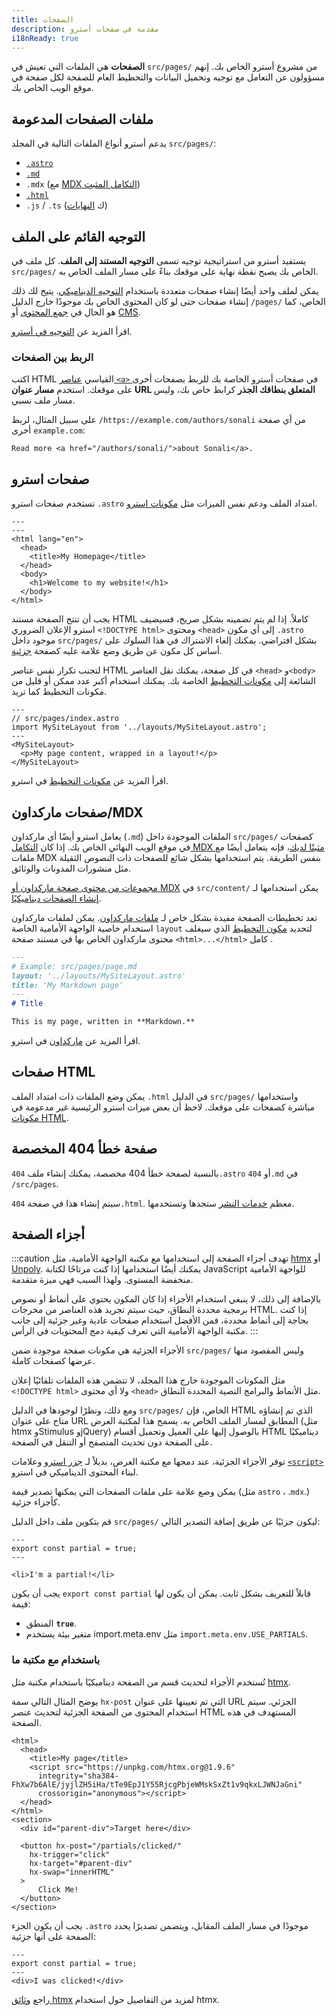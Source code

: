 ```yaml
---
title: الصفحات
description: مقدمة في صفحات أسترو
i18nReady: true
---
```



**الصفحات** هي الملفات التي تعيش في `src/pages/` من مشروع أسترو الخاص بك. إنهم مسؤولون عن التعامل مع توجيه وتحميل البيانات والتخطيط العام للصفحة لكل صفحة في موقع الويب الخاص بك.

## ملفات الصفحات المدعومة 

يدعم أسترو أنواع الملفات التالية في المجلد `src/pages/`:
- [`.astro`](#صفحات-استرو)
- [`.md`](#صفحات-ماركداونmdx)
- `.mdx` (مع [MDX التكامل المثبت](/ar/guides/integrations-guide/mdx/#installation))
- [`.html`](#صفحات-html)
- `.js` / `.ts` (ك [النهايات](/ar/guides/endpoints/))

## التوجيه القائم على الملف

يستفيد أسترو من استراتيجية توجيه تسمى **التوجيه المستند إلى الملف**. كل ملف في `src/pages/` الخاص بك يصبح نقطة نهاية على موقعك بناءً على مسار الملف الخاص به.

يمكن لملف واحد أيضًا إنشاء صفحات متعددة باستخدام [التوجيه الديناميكي](/ar/guides/routing/#dynamic-routes). يتيح لك ذلك إنشاء صفحات حتى لو كان المحتوى الخاص بك موجودًا خارج الدليل `/pages/` الخاص، كما هو الحال في [جمع المحتوى](/ar/guides/content-collections/) أو [CMS](/ar/guides/cms/).

<ReadMore>اقرأ المزيد عن [التوجيه في أسترو](/ar/guides/routing/).</ReadMore>

### الربط بين الصفحات

اكتب HTML القياسي [عناصر `<a>` ](https://developer.mozilla.org/en-US/docs/Web/HTML/Element/a) في صفحات أسترو الخاصة بك للربط بصفحات أخرى على موقعك. استخدم **مسار عنوان URL المتعلق بنطاقك الجذر** كرابط خاص بك، وليس مسار ملف نسبي.

على سبيل المثال، لربط `/https://example.com/authors/sonali` من أي صفحة أخرى `example.com`:

```astro title="src/pages/index.astro"
Read more <a href="/authors/sonali/">about Sonali</a>.
```

## صفحات استرو

تستخدم صفحات استرو `.astro` امتداد الملف ودعم نفس الميزات مثل [مكونات استرو](/ar/basics/astro-components/).

```astro title="src/pages/index.astro"
---
---
<html lang="en">
  <head>
    <title>My Homepage</title>
  </head>
  <body>
    <h1>Welcome to my website!</h1>
  </body>
</html>
```

يجب أن تنتج الصفحة مستند HTML كاملاً. إذا لم يتم تضمينه بشكل صريح، فسيضيف استرو الإعلان الضروري `<!DOCTYPE html>` ومحتوى `<head>` إلى أي مكون `.astro` موجود داخل `src/pages/` بشكل افتراضي. يمكنك إلغاء الاشتراك في هذا السلوك على أساس كل مكون عن طريق وضع علامة عليه كصفحة [جزئية](#أجزاء-الصفحة).

لتجنب تكرار نفس عناصر HTML في كل صفحة، يمكنك نقل العناصر `<head>` و`<body>` الشائعة إلى [مكونات التخطيط](/ar/basics/layouts/) الخاصة بك. يمكنك استخدام أكبر عدد ممكن أو قليل من مكونات التخطيط كما تريد.

```astro {3} /</?MySiteLayout>/
---
// src/pages/index.astro
import MySiteLayout from '../layouts/MySiteLayout.astro';
---
<MySiteLayout>
  <p>My page content, wrapped in a layout!</p>
</MySiteLayout>
```

<ReadMore>اقرأ المزيد عن [مكونات التخطيط](/ar/basics/layouts/) في استرو.</ReadMore>

## صفحات ماركداون/MDX

يعامل استرو أيضًا أي ماركداون (`.md`) الملفات الموجودة داخل `src/pages/` كصفحات في موقع الويب النهائي الخاص بك. إذا كان [ التكامل MDX مثبتًا لديك](/ar/guides/integrations-guide/mdx/#installation)، فإنه يتعامل أيضًا مع ملفات MDX بنفس الطريقة. يتم استخدامها بشكل شائع للصفحات ذات النصوص الثقيلة مثل منشورات المدونات والوثائق.

[مجموعات من محتوى صفحة ماركداون أو MDX](/ar/guides/content-collections/) في `src/content/` يمكن استخدامها لـ [إنشاء الصفحات ديناميكيًا](/ar/guides/routing/#dynamic-routes).

تعد تخطيطات الصفحة مفيدة بشكل خاص لـ [ملفات ماركداون](#صفحات-ماركداونmdx). يمكن لملفات ماركداون استخدام خاصية الواجهة الأمامية الخاصة `layout` لتحديد [مكون التخطيط](/ar/basics/layouts/) الذي سيغلف محتوى ماركداون الخاص بها في مستند صفحة `<html>...</html>` كامل .

```md {3}
---
# Example: src/pages/page.md
layout: '../layouts/MySiteLayout.astro'
title: 'My Markdown page'
---
# Title

This is my page, written in **Markdown.**
```

<ReadMore>اقرأ المزيد عن [ماركداون](/ar/guides/markdown-content/) في استرو.</ReadMore>

## صفحات HTML

يمكن وضع الملفات ذات امتداد الملف `.html` في الدليل `src/pages/` واستخدامها مباشرة كصفحات على موقعك. لاحظ أن بعض ميزات استرو الرئيسية غير مدعومة في [مكونات HTML](/ar/basics/astro-components/#مكوّنات-html).

## صفحة خطأ 404 المخصصة

بالنسبة لصفحة خطأ 404 مخصصة، يمكنك إنشاء ملف `404.astro` أو `404.md` في `/src/pages`.

سيتم إنشاء هذا في صفحة `404.html`. معظم [خدمات النشر](/ar/guides/deploy/) ستجدها وتستخدمها.

## أجزاء الصفحة

<p><Since v="3.4.0" /></p>

:::caution
تهدف أجزاء الصفحة إلى استخدامها مع مكتبة الواجهة الأمامية، مثل [htmx](https://htmx.org/) أو [Unpoly](https://unpoly.com/). يمكنك أيضًا استخدامها إذا كنت مرتاحًا لكتابة JavaScript للواجهة الأمامية منخفضة المستوى. ولهذا السبب فهي ميزة متقدمة.

بالإضافة إلى ذلك، لا ينبغي استخدام الأجزاء إذا كان المكون يحتوي على أنماط أو نصوص برمجية محددة النطاق، حيث سيتم تجريد هذه العناصر من مخرجات HTML. إذا كنت بحاجة إلى أنماط محددة، فمن الأفضل استخدام صفحات عادية وغير جزئية إلى جانب مكتبة الواجهة الأمامية التي تعرف كيفية دمج المحتويات في الرأس.
:::

الأجزاء الجزئية هي مكونات صفحة موجودة ضمن `src/pages/` وليس المقصود منها عرضها كصفحات كاملة.

مثل المكونات الموجودة خارج هذا المجلد، لا تتضمن هذه الملفات تلقائيًا إعلان `<!DOCTYPE html>` ولا أي محتوى `<head>` مثل الأنماط والبرامج النصية المحددة النطاق.

ومع ذلك، ونظرًا لوجودها في الدليل `src/pages/` الخاص، فإن HTML الذي تم إنشاؤه متاح على عنوان URL المطابق لمسار الملف الخاص به. يسمح هذا لمكتبة العرض (مثل htmx وStimulus وjQuery) بالوصول إليها على العميل وتحميل أقسام HTML ديناميكيًا على الصفحة دون تحديث المتصفح أو التنقل في الصفحة.

توفر الأجزاء الجزئية، عند دمجها مع مكتبة العرض، بديلاً لـ [جزر استرو](/ar/concepts/islands/) وعلامات [`<script>`](/ar/guides/client-side-scripts/) لبناء المحتوى الديناميكي في استرو.

يمكن وضع علامة على ملفات الصفحات التي يمكنها تصدير قيمة (مثل `astro` ، .`mdx`.) كأجزاء جزئية.

قم بتكوين ملف داخل الدليل `src/pages/` ليكون جزئيًا عن طريق إضافة التصدير التالي:

```astro title="src/pages/partial.astro" ins={2}
---
export const partial = true;
---

<li>I'm a partial!</li>
```

يجب أن يكون `export const partial` قابلاً للتعريف بشكل ثابت. يمكن أن يكون لها قيمة:

- المنطق __`true`__.
- متغير بيئة يستخدم import.meta.env مثل `import.meta.env.USE_PARTIALS`.

### باستخدام مع مكتبة ما

 تُستخدم الأجزاء لتحديث قسم من الصفحة ديناميكيًا باستخدام مكتبة مثل [htmx](https://htmx.org/).

  يوضح المثال التالي سمة `hx-post` التي تم تعيينها على عنوان URL الجزئي. سيتم استخدام المحتوى من الصفحة الجزئية لتحديث عنصر HTML المستهدف في هذه الصفحة.

```astro title="src/pages/index.astro" 'hx-post="/partials/clicked/"'
<html>
  <head>
    <title>My page</title>
    <script src="https://unpkg.com/htmx.org@1.9.6"
      integrity="sha384-FhXw7b6AlE/jyjlZH5iHa/tTe9EpJ1Y55RjcgPbjeWMskSxZt1v9qkxLJWNJaGni"
      crossorigin="anonymous"></script>
  </head>
</html>
<section>
  <div id="parent-div">Target here</div>

  <button hx-post="/partials/clicked/"
    hx-trigger="click"
    hx-target="#parent-div"
    hx-swap="innerHTML"
  >
      Click Me!
  </button>
</section>
```

يجب أن يكون الجزء `.astro` موجودًا في مسار الملف المقابل، ويتضمن تصديرًا يحدد الصفحة على أنها جزئية:

```astro title="src/pages/partials/clicked.astro" {2}
---
export const partial = true;
---
<div>I was clicked!</div>
```

راجع [وثائق htmx](https://htmx.org/docs/) لمزيد من التفاصيل حول استخدام htmx.
